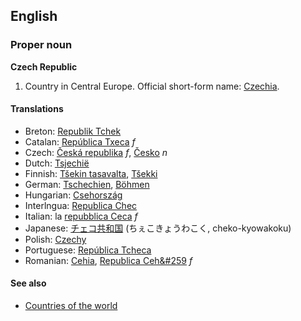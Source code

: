 ==English==
===Proper noun===
'''Czech Republic'''

#Country in Central Europe. Official short-form name: [[Czechia]].

====Translations====
*Breton: [[Republik Tchek]]
*Catalan: [[República Txeca]] ''f''
*Czech: [[Česká republika]]  ''f'', [[Česko]] ''n''
*Dutch: [[Tsjechië]]
*Finnish: [[Tšekin tasavalta]], [[Tšekki]]
*German: [[Tschechien]], [[Böhmen]]
*Hungarian: [[Csehország]]
*Interlngua: [[Republica Chec]]
*Italian: la [[repubblica Ceca]] ''f''
*Japanese: [[チェコ共和国]] (ちぇこきょうわこく, cheko-kyowakoku)
*Polish: [[Czechy]]
*Portuguese: [[República Tcheca]]
*Romanian: [[Cehia]], [[Republica Ceh&#259]] ''f''

====See also====
*[[Countries of the world]]
